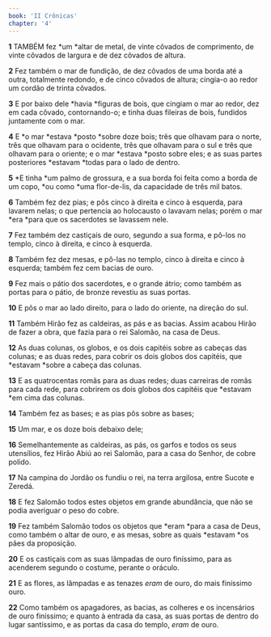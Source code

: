 ```yaml
---
book: 'II Crônicas'
chapter: '4'
---
```


**1** TAMBÉM fez *um *altar de metal, de vinte côvados de comprimento, de vinte côvados de largura e de dez côvados de altura.

**2** Fez também o mar de fundição, de dez côvados de uma borda até a outra, totalmente redondo, e de cinco côvados de altura; cingia-o ao redor um cordão de trinta côvados.

**3** E por baixo dele *havia *figuras de bois, que cingiam o mar ao redor, dez em cada côvado, contornando-o; e tinha duas fileiras de bois, fundidos juntamente com o mar.

**4** E *o mar *estava *posto *sobre doze bois; três que olhavam para o norte, três que olhavam para o ocidente, três que olhavam para o sul e três que olhavam para o oriente; e o mar *estava *posto sobre eles; e as suas partes posteriores *estavam *todas para o lado de dentro.

**5** *E tinha *um palmo de grossura, e a sua borda foi feita como a borda de um copo, *ou como *uma flor-de-lis, da capacidade de três mil batos.

**6** Também fez dez pias; e pôs cinco à direita e cinco à esquerda, para lavarem nelas; o que pertencia ao holocausto o lavavam nelas; porém o mar *era *para que os sacerdotes se lavassem nele.

**7** Fez também dez castiçais de ouro, segundo a sua forma, e pô-los no templo, cinco à direita, e cinco à esquerda.

**8** Também fez dez mesas, e pô-las no templo, cinco à direita e cinco à esquerda; também fez cem bacias de ouro.

**9** Fez mais o pátio dos sacerdotes, e o grande átrio; como também as portas para o pátio, de bronze revestiu as suas portas.

**10** E pôs o mar ao lado direito, para o lado do oriente, na direção do sul.

**11** Também Hirão fez as caldeiras, as pás e as bacias. Assim acabou Hirão de fazer a obra, que fazia para o rei Salomão, na casa de Deus.

**12** As duas colunas, os globos, e os dois capitéis sobre as cabeças das colunas; e as duas redes, para cobrir os dois globos dos capitéis, que *estavam *sobre a cabeça das colunas.

**13** E as quatrocentas romãs para as duas redes; duas carreiras de romãs para cada rede, para cobrirem os dois globos dos capitéis que *estavam *em cima das colunas.

**14** Também fez as bases; e as pias pôs sobre as bases;

**15** Um mar, e os doze bois debaixo dele;

**16** Semelhantemente as caldeiras, as pás, os garfos e todos os seus utensílios, fez Hirão Abiú ao rei Salomão, para a casa do Senhor, de cobre polido.

**17** Na campina do Jordão os fundiu o rei, na terra argilosa, entre Sucote e Zeredá.

**18** E fez Salomão todos estes objetos em grande abundância, que não se podia averiguar o peso do cobre.

**19** Fez também Salomão todos os objetos que *eram *para a casa de Deus, como também o altar de ouro, e as mesas, sobre as quais *estavam *os pães da proposição.

**20** E os castiçais com as suas lâmpadas de ouro finíssimo, para as acenderem segundo o costume, perante o oráculo.

**21** E as flores, as lâmpadas e as tenazes _eram_ de ouro, do mais finíssimo ouro.

**22** Como também os apagadores, as bacias, as colheres e os incensários de ouro finíssimo; e quanto à entrada da casa, as suas portas de dentro do lugar santíssimo, e as portas da casa do templo, _eram_ de ouro.
